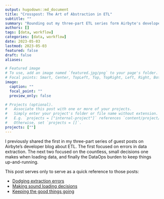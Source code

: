 ```yaml
---
output: hugodown::md_document
title: "Crosspost: The Art of Abstraction in ETL"
subtitle: ""
summary: "Rounding out my three-part ETL series form Airbyte's developer blog"
authors: []
tags: [data, workflow]
categories: [data, workflow]
date: 2023-05-03
lastmod: 2023-05-03
featured: false
draft: false
aliases:

# Featured image
# To use, add an image named `featured.jpg/png` to your page's folder.
# Focal points: Smart, Center, TopLeft, Top, TopRight, Left, Right, BottomLeft, Bottom, BottomRight.
image:
  caption: ""
  focal_point: ""
  preview_only: false

# Projects (optional).
#   Associate this post with one or more of your projects.
#   Simply enter your project's folder or file name without extension.
#   E.g. `projects = ["internal-project"]` references `content/project/deep-learning/index.md`.
#   Otherwise, set `projects = []`.
projects: [""]
---
```


I previously shared the first in my three-part series of guest posts on Airbyte's developer blog about ETL. The first focused on errors in data extraction. The next two focused on the countless, small decisions one makes when loading data, and finally the DataOps burden to keep things up-and-running.

This post serves only to serve as a quick reference to those posts:

- [Dodging extraction errors](https://airbyte.com/blog/dodging-data-extraction-errors) 
- [Making sound loading decisions](https://airbyte.com/blog/loading-data-in-etl)
- [Keeping the good things going](https://airbyte.com/blog/etl-good-practices) 
